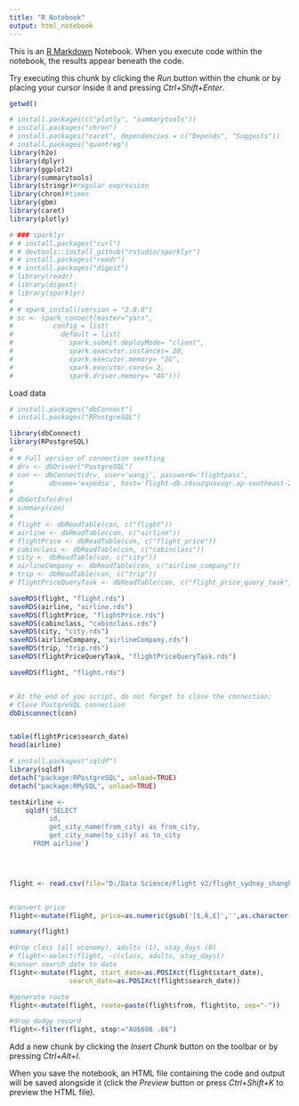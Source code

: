 ```yaml
---
title: "R Notebook"
output: html_notebook
---
```


This is an [R Markdown](http://rmarkdown.rstudio.com) Notebook. When you execute code within the notebook, the results appear beneath the code. 

Try executing this chunk by clicking the *Run* button within the chunk or by placing your cursor inside it and pressing *Ctrl+Shift+Enter*. 

```r

getwd()

# install.packages(c("plotly", "summarytools"))
# install.packages("chron")
# install.packages("caret", dependencies = c("Depends", "Suggests")) 
# install.packages("quantreg")
library(h2o)
library(dplyr)
library(ggplot2)
library(summarytools)
library(stringr)#regular expression
library(chron)#times
library(gbm)
library(caret)
library(plotly)

# ### sparklyr
# # install.packages("curl")
# # devtools::install_github("rstudio/sparklyr")
# # install.packages("readr")
# # install.packages("digest")
# library(readr)
# library(digest)
# library(sparklyr)
# 
# # spark_install(version = "2.0.0")
# sc <- spark_connect(master="yarn",
#          config = list(
#            default = list(
#              spark.submit.deployMode= "client",
#              spark.executor.instances= 20, 
#              spark.executor.memory= "2G",
#              spark.executor.cores= 2,
#              spark.driver.memory= "4G")))


```

Load data

```r
# install.packages("dbConnect")
# install.packages("RPostgreSQL")

library(dbConnect)
library(RPostgreSQL)
# 
# # Full version of connection seetting
# drv <- dbDriver("PostgreSQL")
# con <- dbConnect(drv, user='wangj', password='flightpass', 
#         dbname='expedia', host='flight-db.c6vuzqnavuqr.ap-southeast-2.rds.amazonaws.com',port=5432) 
# 
# dbGetInfo(drv)
# summary(con)
# 
# flight <- dbReadTable(con, c("flight"))
# airline <- dbReadTable(con, c("airline"))
# flightPrice <- dbReadTable(con, c("flight_price"))
# cabinclass <- dbReadTable(con, c("cabinclass"))
# city <- dbReadTable(con, c("city"))
# airlineCompany <- dbReadTable(con, c("airline_company"))
# trip <- dbReadTable(con, c("trip"))
# flightPriceQueryTask <- dbReadTable(con, c("flight_price_query_task"))

saveRDS(flight, "flight.rds")
saveRDS(airline, "airline.rds")
saveRDS(flightPrice, "flightPrice.rds")
saveRDS(cabinclass, "cabinclass.rds")
saveRDS(city, "city.rds")
saveRDS(airlineCompany, "airlineCompany.rds")
saveRDS(trip, "trip.rds")
saveRDS(flightPriceQueryTask, "flightPriceQueryTask.rds")

saveRDS(flight, "flight.rds")


# At the end of you script, do not forget to close the connection:
# Close PostgreSQL connection 
dbDisconnect(con)


table(flightPrice$search_date)
head(airline)

# install.packages("sqldf")
library(sqldf)
detach("package:RPostgreSQL", unload=TRUE)
detach("package:RMySQL", unload=TRUE)

testAirline <- 
    sqldf('SELECT
          id,
          get_city_name(from_city) as from_city,
          get_city_name(to_city) as to_city
      FROM airline')


 

```

```r



flight <- read.csv(file="D:/Data Science/Flight v2/flight_sydney_shanghai.csv", header=TRUE, sep=",")


#convert price
flight<-mutate(flight, price=as.numeric(gsub('[$,Â,£]','',as.character(flight$price))))

summary(flight)

#drop class (all economy), adults (1), stay_days (0) 
# flight<-select(flight, -c(class, adults, stay_days))
#conver search_date to date
flight<-mutate(flight, start_date=as.POSIXct(flight$start_date), 
               search_date=as.POSIXct(flight$search_date))

#generate route
flight<-mutate(flight, route=paste(flight$from, flight$to, sep="-"))

#drop dodgy record
flight<-filter(flight, stop!="AU$698 .86")

```

Add a new chunk by clicking the *Insert Chunk* button on the toolbar or by pressing *Ctrl+Alt+I*.

When you save the notebook, an HTML file containing the code and output will be saved alongside it (click the *Preview* button or press *Ctrl+Shift+K* to preview the HTML file).
